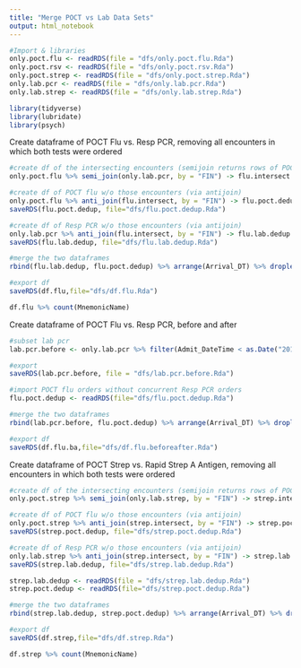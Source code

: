 ```yaml
---
title: "Merge POCT vs Lab Data Sets"
output: html_notebook
---
```


```r
#Import & libraries
only.poct.flu <- readRDS(file = "dfs/only.poct.flu.Rda")
only.poct.rsv <- readRDS(file = "dfs/only.poct.rsv.Rda")
only.poct.strep <- readRDS(file = "dfs/only.poct.strep.Rda")
only.lab.pcr <- readRDS(file = "dfs/only.lab.pcr.Rda")
only.lab.strep <- readRDS(file = "dfs/only.lab.strep.Rda")

library(tidyverse)
library(lubridate)
library(psych)
```


Create dataframe of POCT Flu vs. Resp PCR, removing all encounters in which both tests were ordered
```r
#create df of the intersecting encounters (semijoin returns rows of POCT flu w/ matched FIN Lab PCR)
only.poct.flu %>% semi_join(only.lab.pcr, by = "FIN") -> flu.intersect

#create df of POCT flu w/o those encounters (via antijoin)
only.poct.flu %>% anti_join(flu.intersect, by = "FIN") -> flu.poct.dedup
saveRDS(flu.poct.dedup, file="dfs/flu.poct.dedup.Rda")

#create df of Resp PCR w/o those encounters (via antijoin)
only.lab.pcr %>% anti_join(flu.intersect, by = "FIN") -> flu.lab.dedup
saveRDS(flu.lab.dedup, file="dfs/flu.lab.dedup.Rda")

#merge the two dataframes
rbind(flu.lab.dedup, flu.poct.dedup) %>% arrange(Arrival_DT) %>% droplevels() -> df.flu

#export df
saveRDS(df.flu,file="dfs/df.flu.Rda")

df.flu %>% count(MnemonicName)
```

Create dataframe of POCT Flu vs. Resp PCR, before and after
```r
#subset lab pcr
lab.pcr.before <- only.lab.pcr %>% filter(Admit_DateTime < as.Date("2018-10-01"))

#export
saveRDS(lab.pcr.before, file = "dfs/lab.pcr.before.Rda")

#import POCT flu orders without concurrent Resp PCR orders
flu.poct.dedup <- readRDS(file="dfs/flu.poct.dedup.Rda")

#merge the two dataframes
rbind(lab.pcr.before, flu.poct.dedup) %>% arrange(Arrival_DT) %>% droplevels() -> df.flu.ba

#export df
saveRDS(df.flu.ba,file="dfs/df.flu.beforeafter.Rda")

```

Create dataframe of POCT Strep vs. Rapid Strep A Antigen, removing all encounters in which both tests were ordered
```r
#create df of the intersecting encounters (semijoin returns rows of POCT Strep w/ matched FIN Lab Strep)
only.poct.strep %>% semi_join(only.lab.strep, by = "FIN") -> strep.intersect

#create df of POCT flu w/o those encounters (via antijoin)
only.poct.strep %>% anti_join(strep.intersect, by = "FIN") -> strep.poct.dedup
saveRDS(strep.poct.dedup, file="dfs/strep.poct.dedup.Rda")

#create df of Resp PCR w/o those encounters (via antijoin)
only.lab.strep %>% anti_join(strep.intersect, by = "FIN") -> strep.lab.dedup
saveRDS(strep.lab.dedup, file="dfs/strep.lab.dedup.Rda")

strep.lab.dedup <- readRDS(file = "dfs/strep.lab.dedup.Rda")
strep.poct.dedup <- readRDS(file="dfs/strep.poct.dedup.Rda")

#merge the two dataframes
rbind(strep.lab.dedup, strep.poct.dedup) %>% arrange(Arrival_DT) %>% droplevels() -> df.strep

#export df
saveRDS(df.strep,file="dfs/df.strep.Rda")

df.strep %>% count(MnemonicName)
```


